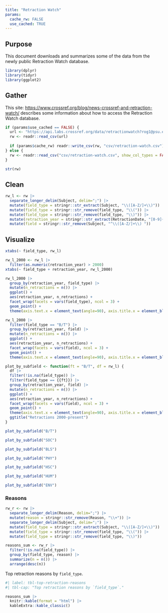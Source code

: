 ```yaml
---
title: "Retraction Watch"
params: 
  cache_rw: FALSE
  use_cached: TRUE
---
```


## Purpose

This document downloads and summarizes some of the data from the newly public Retraction Watch database.

```r
library(dplyr)
library(tidyr)
library(ggplot2)
```


## Gather

This site: <https://www.crossref.org/blog/news-crossref-and-retraction-watch/> describes some information about how to access the Retraction Watch database.

```r
if (params$use_cached == FALSE) {
  url <- "https://api.labs.crossref.org/data/retractionwatch?rog1@psu.edu"
  rw <- readr::read_csv(url)
  
  if (params$cache_rw) readr::write_csv(rw, "csv/retraction-watch.csv")
} else {
  rw <- readr::read_csv("csv/retraction-watch.csv", show_col_types = FALSE)
}

str(rw)
```

## Clean

```r
rw_l <- rw |>
  separate_longer_delim(Subject, delim=";") |>
  mutate(field_type = stringr::str_extract(Subject, "\\([A-Z/]+\\)")) |>
  mutate(field_type = stringr::str_remove(field_type, "\\(")) |>
  mutate(field_type = stringr::str_remove(field_type, "\\)")) |>
  mutate(retraction_year = stringr::str_extract(RetractionDate, "[0-9]{4}")) |>
  mutate(field = stringr::str_remove(Subject, "^\\([A-Z/]+\\) "))
```

## Visualize

```r
xtabs(~ field_type, rw_l)
```

```r
rw_l_2000 <- rw_l |>
  filter(as.numeric(retraction_year) > 2000)
xtabs(~ field_type + retraction_year, rw_l_2000)
```

```r
rw_l_2000 |>
  group_by(retraction_year, field_type) |>
  mutate(n_retractions = n()) |>
  ggplot() +
  aes(retraction_year, n_retractions) +
  facet_wrap(facets = vars(field_type), ncol = 3) +
  geom_point() +
  theme(axis.text.x = element_text(angle=90), axis.title.x = element_blank())  
```

```r
rw_l_2000 |>
  filter(field_type == "B/T") |>
  group_by(retraction_year, field) |>
  mutate(n_retractions = n()) |>
  ggplot() +
  aes(retraction_year, n_retractions) +
  facet_wrap(facets = vars(field), ncol = 3) +
  geom_point() +
  theme(axis.text.x = element_text(angle=90), axis.title.x = element_blank())  
```

```r
plot_by_subfield <- function(ft = "B/T", df = rw_l) {
  df |>
  filter(!is.na(field_type)) |>
  filter(field_type == {{ft}}) |>
  group_by(retraction_year, field) |>
  mutate(n_retractions = n()) |>
  ggplot() +
  aes(retraction_year, n_retractions) +
  facet_wrap(facets = vars(field), ncol = 3) +
  geom_point() +
  theme(axis.text.x = element_text(angle=90), axis.title.x = element_blank()) +
  ggtitle("Retractions 2000-present")
} 
```

```r
plot_by_subfield("B/T")

plot_by_subfield("SOC")

plot_by_subfield("BLS")

plot_by_subfield("PHY")

plot_by_subfield("HSC")

plot_by_subfield("HUM")

plot_by_subfield("ENV")
```

### Reasons

```r
rw_r <- rw |>
  separate_longer_delim(Reason, delim=";") |>
  mutate(reason = stringr::str_remove(Reason, "\\+")) |>
  separate_longer_delim(Subject, delim=";") |>
  mutate(field_type = stringr::str_extract(Subject, "\\([A-Z/]+\\)")) |>
  mutate(field_type = stringr::str_remove(field_type, "\\(")) |>
  mutate(field_type = stringr::str_remove(field_type, "\\)"))

reasons_sum <- rw_r |>
  filter(!is.na(field_type)) |>
  group_by(field_type, reason) |>
  summarize(n = n()) |>
  arrange(desc(n))
```

Top retraction reasons by `field_type`. 

```r
#| label: tbl-top-retraction-reasons
#| tbl-cap: "Top retraction reasons by `field_type`."

reasons_sum |>
  knitr::kable(format = "html") |>
  kableExtra::kable_classic()
```

